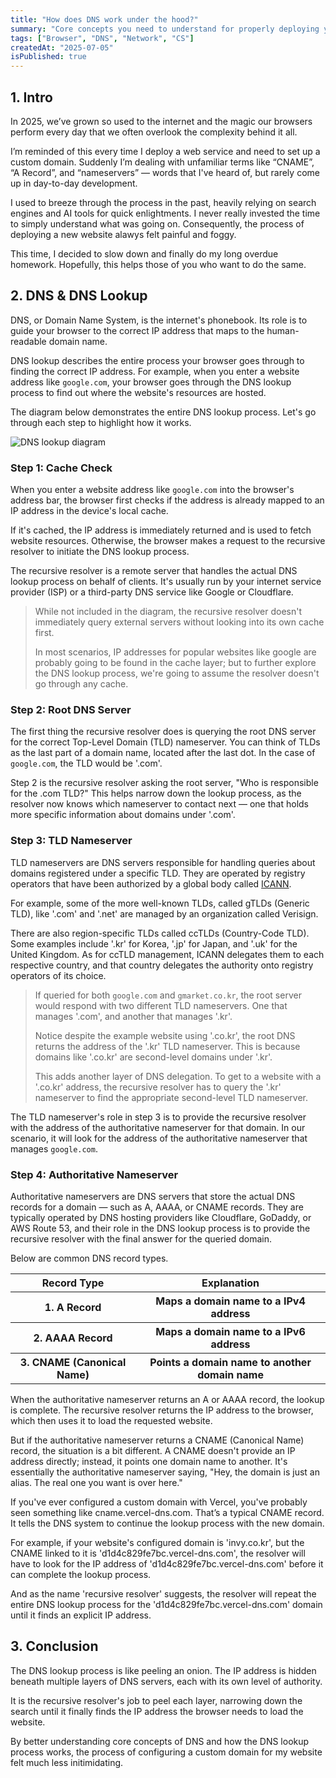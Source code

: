 ```yaml
---
title: "How does DNS work under the hood?"
summary: "Core concepts you need to understand for properly deploying your website to the world wide web."
tags: ["Browser", "DNS", "Network", "CS"]
createdAt: "2025-07-05"
isPublished: true
---
```



## 1. Intro

In 2025, we’ve grown so used to the internet and the magic our browsers perform every day that we often overlook the complexity behind it all.

I’m reminded of this every time I deploy a web service and need to set up a custom domain.
Suddenly I’m dealing with unfamiliar terms like “CNAME”, “A Record”, and “nameservers” — words that I've heard of, but rarely come up in day-to-day development.

I used to breeze through the process in the past, heavily relying on search engines and AI tools for quick enlightments.
I never really invested the time to simply understand what was going on.
Consequently, the process of deploying a new website alawys felt painful and foggy.

This time, I decided to slow down and finally do my long overdue homework.
Hopefully, this helps those of you who want to do the same.

## 2. DNS & DNS Lookup

DNS, or Domain Name System, is the internet's phonebook.
Its role is to guide your browser to the correct IP address that maps to the human-readable domain name.

DNS lookup describes the entire process your browser goes through to finding the correct IP address.
For example, when you enter a website address like `google.com`, your browser goes through the DNS lookup process to find out where the website's resources are hosted.

The diagram below demonstrates the entire DNS lookup process. Let's go through each step to highlight how it works.

<div className="bg-background-excalidraw relative aspect-square w-full">
  <Image
    fill
    src="/assets/dns-lookup-diagram.png"
    alt="DNS lookup diagram"
    objectFit="contain"
  />
</div>

### Step 1: Cache Check

When you enter a website address like `google.com` into the browser's address bar,
the browser first checks if the address is already mapped to an IP address in the device's local cache.

If it's cached, the IP address is immediately returned and is used to fetch website resources.
Otherwise, the browser makes a request to the recursive resolver to initiate the DNS lookup process.

The recursive resolver is a remote server that handles the actual DNS lookup process on behalf of clients.
It's usually run by your internet service provider (ISP) or a third-party DNS service like Google or Cloudflare.

> While not included in the diagram, the recursive resolver doesn't immediately query external servers without looking into its own cache first.
>
> In most scenarios, IP addresses for popular websites like google are probably going to be found in the cache layer; but to further explore the DNS lookup process, we're going to assume the resolver doesn't go through any cache.

### Step 2: Root DNS Server

The first thing the recursive resolver does is querying the root DNS server for the correct Top-Level Domain (TLD) nameserver.
You can think of TLDs as the last part of a domain name, located after the last dot.
In the case of `google.com`, the TLD would be '.com'.

Step 2 is the recursive resolver asking the root server, "Who is responsible for the .com TLD?"
This helps narrow down the lookup process, as the resolver now knows which nameserver to contact next — one that holds more specific information about domains under '.com'.

### Step 3: TLD Nameserver

TLD nameservers are DNS servers responsible for handling queries about domains registered under a specific TLD.
They are operated by registry operators that have been authorized by a global body called <a href="https://www.icann.org/" target="_blank">ICANN</a>.

For example, some of the more well-known TLDs, called gTLDs (Generic TLD), like '.com' and '.net' are managed by an organization called Verisign.

There are also region-specific TLDs called ccTLDs (Country-Code TLD). Some examples include '.kr' for Korea, '.jp' for Japan, and '.uk' for the United Kingdom.
As for ccTLD management, ICANN delegates them to each respective country, and that country delegates the authority onto registry operators of its choice.

> If queried for both `google.com` and `gmarket.co.kr`, the root server would respond with two different TLD nameservers. One that manages '.com', and another that manages '.kr'.
>
> Notice despite the example website using '.co.kr', the root DNS returns the address of the '.kr' TLD nameserver. This is because domains like '.co.kr' are second-level domains under '.kr'.
>
> This adds another layer of DNS delegation. To get to a website with a '.co.kr' address, the recursive resolver has to query the '.kr' nameserver to find the appropriate second-level TLD nameserver.

The TLD nameserver's role in step 3 is to provide the recursive resolver with the address of the authoritative nameserver for that domain.
In our scenario, it will look for the address of the authoritative nameserver that manages `google.com`.

### Step 4: Authoritative Nameserver

Authoritative nameservers are DNS servers that store the actual DNS records for a domain — such as A, AAAA, or CNAME records.
They are typically operated by DNS hosting providers like Cloudflare, GoDaddy, or AWS Route 53, and their role in the DNS lookup process is to provide the recursive resolver with the final answer for the queried domain.

Below are common DNS record types.

<table>
  <thead>
    <tr>
      <th>Record Type</th>
      <th>Explanation</th>
    </tr>
  </thead>
  <tbody>
    <tr>
      <th>1. A Record</th>
      <th>Maps a domain name to a IPv4 address</th>
    </tr>
    <tr>
      <th>2. AAAA Record</th>
      <th>Maps a domain name to a IPv6 address</th>
    </tr>
    <tr>
      <th>3. CNAME (Canonical Name)</th>
      <th>Points a domain name to another domain name</th>
    </tr>
  </tbody>
</table>

When the authoritative nameserver returns an A or AAAA record, the lookup is complete.
The recursive resolver returns the IP address to the browser, which then uses it to load the requested website.

But if the authoritative nameserver returns a CNAME (Canonical Name) record, the situation is a bit different.
A CNAME doesn't provide an IP address directly; instead, it points one domain name to another.
It's essentially the authoritative nameserver saying, "Hey, the domain is just an alias. The real one you want is over here."

If you've ever configured a custom domain with Vercel, you've probably seen something like cname.vercel-dns.com.
That’s a typical CNAME record.
It tells the DNS system to continue the lookup process with the new domain.

For example, if your website's configured domain is 'invy.co.kr', but the CNAME linked to it is 'd1d4c829fe7bc.vercel-dns.com',
the resolver will have to look for the IP address of 'd1d4c829fe7bc.vercel-dns.com' before it can complete the lookup process.

And as the name 'recursive resolver' suggests,
the resolver will repeat the entire DNS lookup process for the 'd1d4c829fe7bc.vercel-dns.com' domain until it finds an explicit IP address.

## 3. Conclusion

The DNS lookup process is like peeling an onion.
The IP address is hidden beneath multiple layers of DNS servers, each with its own level of authority.

It is the recursive resolver's job to peel each layer, narrowing down the search until it finally finds the IP address the browser needs to load the website.

By better understanding core concepts of DNS and how the DNS lookup process works,
the process of configuring a custom domain for my website felt much less initimidating.
